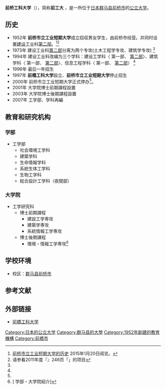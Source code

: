{{Infobox university
|name        = 前橋工科大學
|EnglishName = Maebashi Institute of Technology
|native_name = {{lang|ja|前橋工科大学}}
|image       = MITjp2.jpg
|caption     = 
|motto       = 
|established = 1952年
|closed      = 
|re-established =  
|anniversary = 
|type        = 公立
|president   = 
|faculty     = 
|staff       = 
|students    = 
|undergrad   = 
|postgrad    = 
|doctoral    = 
|alumni      = 
|address     = {{日本}}[[群馬縣|群馬縣]][[前橋市|前橋市]][[上佐鳥町|上佐鳥町]]460-1
|area        = 
|colors      = 
|affiliations= 
|zip         = 
|telephone   =  
|nickname    =
|athlete     = 
|conference  = 
|website     = {{URL|http://www.maebashi-it.ac.jp/}}
|logo        = 
}}
'''前桥工科大学'''（{{jpn|j=前橋工科大学}}），简称'''前工大'''<!--<ref name="简称">[http://www.** **短期大学博客]{{ja}}20**年**月**日阅览。</ref>-->，是一所位于[[日本|日本]][[群马县|群马县]][[前桥市|前桥市]]的[[公立大學|公立]][[大学|大学]]。

== 历史 ==
* 1952年 '''前桥市立工业短期大学'''成立招収男女学生，由前桥市经营。并同时设置[[建筑工地|建设]]工业科[[夜校|第二部]]。<ref name="短期大学的历史">[http://www.maebashi-it.ac.jp/outline/organization/orga1.php 前桥市立工业短期大学的历史] {{Wayback|url=http://www.maebashi-it.ac.jp/outline/organization/orga1.php |date=20150120163432 }}{{ja}}2015年1月20日阅览。</ref><ref name="全国短期大学高等専门学校一覧2011">请参看2011年度『{{link-ja|全国短期大学高等専门学校一覧|全国短期大学高等専門学校一覧}}』246页「{{lang|ja|前橋市立工業短期大学}}」的项目{{ja}}</ref>
* 1973年 建设工业科[[夜校|第二部]]分离为两个专攻(土木工程学专攻、建筑学专攻) <ref name="短期大学的历史"/>
* 1994年 建设工业科改编为三个学科：建设工学科〈 第一部、 [[夜校|第二部]]〉、建筑学科〈 第一部、 [[夜校|第二部]]〉、信息工程学科〈 第一部、 [[夜校|第二部]]〉 <ref name="短期大学的历史"/>
* 1996年 最后一年招生
* 1997年 '''前橋工科大学'''設立、'''前桥市立工业短期大学'''停止招生
* 2000年 前桥市立工业短期大学正式停办<ref name="全国短期大学高等専门学校一覧2011"/>。
* 2001年 大学院博士前期課程設置
* 2003年 大学院博士後期課程設置
* 2007年 工学部、学科再編
==教育和研究机构==
=== 学部 ===
* 工学部
** 社会環境工学科
** 建築学科
** 生命情報学科
** 系統生体工学科
** 生物工学科
** 総合設計工学科（夜間部）
=== 大学院 ===
* 工学研究科
** 博士前期課程
*** 建設工学専攻
*** 建築学専攻
*** 系統情報工学専攻
** 博士後期課程
*** 環境・情報工学専攻<ref>[{{Cite web |url=http://www.maebashi-it.ac.jp/department/ |title=学部・大学院紹介{{ja}} |accessdate=2016-09-24 |archive-date=2020-10-29 |archive-url=https://web.archive.org/web/20201029190739/https://www.maebashi-it.ac.jp/department/ |dead-url=no }} 学部・大学院紹介{{ja}}]</ref>
== 学校环境==
* 校区：[[群马县|群马县]][[前桥市|前桥市]]
==参考文献==
{{reflist}}

== 外部链接 ==
* [http://www.maebashi-it.ac.jp 前橋工科大学] {{Wayback|url=http://www.maebashi-it.ac.jp/ |date=20201101013825 }}{{ja}}

{{Portal|大學|Nuvola apps file-manager.png}}
{{日本公立大学}}

[[Category:日本的公立大学|Category:日本的公立大学]]
[[Category:群马县的大學|Category:群马县的大學]]
[[Category:1952年創建的教育機構|Category:1952年創建的教育機構]]
[[Category:前橋市|Category:前橋市]]